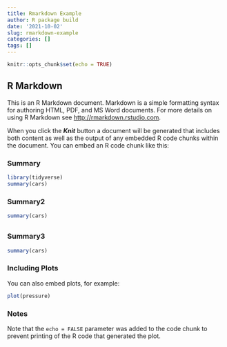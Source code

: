 ```yaml
---
title: Rmarkdown Example
author: R package build
date: '2021-10-02'
slug: rmarkdown-example
categories: []
tags: []
---
```


```r
knitr::opts_chunk$set(echo = TRUE)
```

## R Markdown {.tabset .tabset-dropdown}

This is an R Markdown document. Markdown is a simple formatting syntax for authoring HTML, PDF, and MS Word documents. For more details on using R Markdown see <http://rmarkdown.rstudio.com>.

When you click the ***Knit*** button a document will be generated that includes both content as well as the output of any embedded R code chunks within the document. You can embed an R code chunk like this:

### Summary

```r
library(tidyverse)
summary(cars)
```

### Summary2

```r
summary(cars)
```
## {.tabset}

### Summary3

```r
summary(cars)
```

### Including Plots

You can also embed plots, for example:

```r
plot(pressure)
```

### Notes
Note that the `echo = FALSE` parameter was added to the code chunk to prevent printing of the R code that generated the plot.



